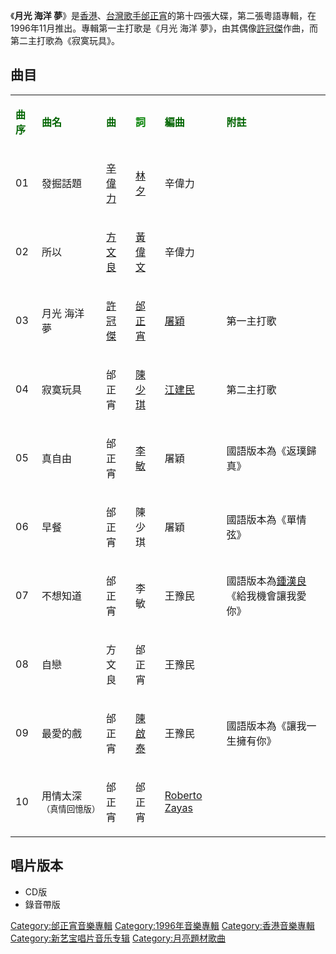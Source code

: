 {{unreferenced|time=2012-06-27T11:15:23+00:00}}
{{Album infobox | <!-- See Wikipedia:WikiProject_Albums -->
|  Name        = 月光 海洋 夢
|  Type        = [[專輯|專輯]]
|  Artist      = [[邰正宵|邰正宵]]
|  Cover       = 邰正宵 月光 海洋 夢.jpg
|  Released    = 1996年11月
|  Recorded    = 1996年
|  Genre       = [[粵語流行音樂|粵語流行音樂]]
|  Length      = 44分38秒
|  Label       = [[新藝寶唱片|新藝寶唱片]]
|  Number      = 
|  Producer    = [[辛偉力|辛偉力]]（發掘話題、所以）<br />[[邰正宵|邰正宵]]（月光 海洋 夢、寂寞玩具、真自由、早餐、不想知道、自戀、最愛的戲、用情太深<small>（真情回憶版）</small>）
|  Last album  = [[You_Are_So_Vain|You Are So Vain]] <br />（1996年）
|  This album  = '''月光 海洋 夢'''<br />（1996年）
|  Next album  = [[俘虜_(邰正宵EP)|俘虜]]<br />（1997年）
}}

《'''月光 海洋 夢'''》是[[香港|香港]]、[[台灣|台灣]][[歌手|歌手]][[邰正宵|邰正宵]]的第十四張大碟，第二張粵語專輯，在1996年11月推出。專輯第一主打歌是《月光 海洋 夢》，由其偶像[[許冠傑|許冠傑]]作曲，而第二主打歌為《寂寞玩具》。

==曲目==
{| class="wikitable"
|-
| <font color=darkgreen>'''曲序'''</font> || <font color=darkgreen>'''曲名'''</font> || <font color=darkgreen>'''曲'''</font> || <font color=green>'''詞'''</font> || <font color=darkgreen>'''編曲'''</font> || <font color=darkgreen>'''附註'''</font>
|-
| 01 || 發掘話題 || [[辛偉力|辛偉力]] || [[林夕|林夕]] || 辛偉力 || 
|-
| 02 || 所以 || [[方文良|方文良]] || [[黃偉文|黃偉文]] || 辛偉力 || 
|-
| 03 || 月光 海洋 夢 || [[許冠傑|許冠傑]] || [[邰正宵|邰正宵]] || [[屠穎|屠穎]] || 第一主打歌
|-
| 04 || 寂寞玩具 || 邰正宵 || [[陳少琪|陳少琪]] || [[江建民|江建民]] || 第二主打歌
|-
| 05 || 真自由 || 邰正宵 || [[李敏_(香港)|李敏]] || 屠穎 || 國語版本為《返璞歸真》
|-
| 06 || 早餐 || 邰正宵 || 陳少琪 || 屠穎 || 國語版本為《單情弦》
|-
| 07 || 不想知道 || 邰正宵 || 李敏 || 王豫民 || 國語版本為[[鍾漢良|鍾漢良]]《給我機會讓我愛你》
|-
| 08 || 自戀 || 方文良 || 邰正宵 || 王豫民 || 
|-
| 09 || 最愛的戲 || 邰正宵 || [[陳啟泰|陳啟泰]] || 王豫民 || 國語版本為《讓我一生擁有你》
|-
| 10 || 用情太深<small>（真情回憶版）</small> || 邰正宵 || 邰正宵 || [[Roberto_Zayas|Roberto Zayas]] || 
|}

== 唱片版本 ==
*CD版
*錄音帶版

{{邰正宵}}

[[Category:邰正宵音樂專輯|Category:邰正宵音樂專輯]]
[[Category:1996年音樂專輯|Category:1996年音樂專輯]]
[[Category:香港音樂專輯|Category:香港音樂專輯]]
[[Category:新艺宝唱片音乐专辑|Category:新艺宝唱片音乐专辑]]
[[Category:月亮題材歌曲|Category:月亮題材歌曲]]